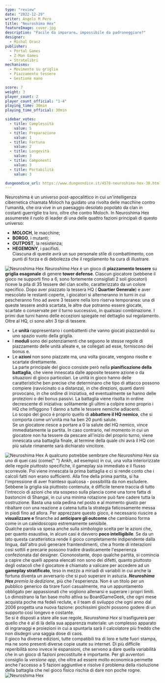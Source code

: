 ```yaml
---
type: "review"
date: "2022-12-29"
writer: Angelo M Pero
title: "Neuroshima Hex"
featureImage: cover.jpg
description: "Facile da imparare… impossibile da padroneggiare?"
designer:
  - Michal Oracz
publisher:
  - Portal Games
  - Z-Man Games
  - Stratelibri
mechanisms:
  - Movimento su griglia
  - Piazzamento tessere
  - Gestione mano

score: 7
weight: 3
player_count: 2
player_count_official: "1-4"
playing_time: 30min
playing_time_official: 30min

sidebar_votes:
  - title: Complessità
    value: 5
  - title: Preparazione
    value: 1
  - title: Fortuna
    value: 2
  - title: Longevità
    value: 3
  - title: Componenti
    value: 3
  - title: Portabilità
    value: 3

dungeondice_url: https://www.dungeondice.it/4578-neuroshima-hex-30.html
---
```


<Setting>
  Neuroshima è un universo post-apocalittico in cui un'intelligenza cibernetica chiamata Moloch ha guidato una rivolta
  delle macchine contro l'umanità, che ora vive in un paesaggio desolato popolato da clan in costanti guerriglie tra
  loro, oltre che contro Moloch. In Neuroshima Hex assumerete il ruolo di leader di una delle quattro fazioni principali
  di questo universo:
  <br />
  <ul>
    <li>
      <strong>MOLOCH</strong>, le macchine;
    </li>
    <li>
      <strong>BORGO</strong>, i mutanti;&nbsp;
    </li>
    <li>
      <strong>OUTPOST</strong>, la resistenza;&nbsp;
    </li>
    <li>
      <strong>HEGEMONY</strong>, i pacifisti.
      <br />
      Ciascuna di queste avrà un suo personale stile di combattimento, con punti di forza e di debolezza che il
      regolamento ha cura di illustrare.
    </li>
  </ul>
</Setting>

<img src="./game1.jpg" alt="Neuroshima Hex" />

<Rules>
  <em>Neuroshima Hex</em> è un gioco di <strong>piazzamento tessere</strong> su
  <strong> griglia esagonale</strong> di genere <strong>tower defense</strong>. Ciascun giocatore (sebbene il gioco ne supporti
  fino a 6, sono fortemente consigliati 2 soli giocatori) riceve la pila di 35 tessere del clan scelto, caratterizzato da
  un colore specifico. Dopo aver piazzato la tessera HQ (<strong> Quartier Generale</strong>) e aver mescolato le restanti
  coperte, i giocatori si alterneranno in turni in cui pescheranno fino ad avere 3 tessere nella loro riserva temporanea:
  una di queste tessere andrà scartata, le altre due potranno essere giocate, scartate o conservate per il turno successivo,
  in qualsiasi combinazione. I primi due turni hanno delle eccezioni spiegate nel dettaglio sul regolamento.
  <br />
  Oltre al HQ, ci sono altri 3 tipi di tessere.
  <br />
  <ul>
    <li>
      Le <strong>unità </strong>rappresentano i combattenti che vanno giocati piazzandoli su uno spazio vuoto della
      griglia.
    </li>
    <li>
      I <strong>moduli </strong>sono dei potenziamenti che seguono le stesse regole di piazzamento delle unità alleate
      e, se collegati ad esse, forniscono dei bonus e.
    </li>
    <li>
      Le <strong>azioni </strong>non sono piazzate ma, una volta giocate, vengono risolte e scartate direttamente.
      <br />
      La parte principale del gioco consiste però nella
      <strong> pianificazione della battaglia</strong>, che viene innescata dalle apposite tessere azione o da situazioni
      di gioco particolari. Le unità in gioco hanno delle caratteristiche ben precise che determinano che tipo di attacco
      possono compiere (ravvicinato o a distanza), in che direzioni, quanti danni provocano, in che ordine di iniziativa,
      ed eventualmente se hanno delle protezioni o dei bonus passivi. La battaglia viene risolta in ordine decrescente di
      iniziativa: solitamente gli ultimi a colpire sono proprio i HQ che infliggono 1 danno a tutte le tessere nemiche adiacenti.
      <br />
      Lo scopo del gioco è proprio quello di
      <strong> abbattere il HQ nemico</strong>, che si comporta come un'unità ma ha ben 20 punti salute.
      <br />
      Se un giocatore riesce a portare a 0 la salute del HQ nemico, vince immediatamente la partita. In caso contrario,
      nel momento in cui un giocatore non ha tessere da pescare all'inizio del proprio turno, viene innescata una
      battaglia finale, al termine della quale chi avrà il HQ con più salute rimanente sarà dichiarato vincitore.
    </li>
  </ul>
</Rules>

<img src="./game2.jpg" alt="Neuroshima Hex" />

<Feedback>
  A qualcuno potrebbe sembrare che <em>Neuroshima Hex</em> sia uno di quei casi (come{" "}
  <Link to="/reviews/ankh/">Ankh</Link>, ad esempio) in cui, una volta interiorizzate delle regole piuttosto specifiche,
  il gameplay sia immediato e il flusso scorrevole. Poi viene innescata la prima battaglia e ci si rende conto che i
  calcoli fatti non erano sufficienti. Alla fine della prima partita, si ha l'impressione di aver frainteso qualcosa -
  possibilità da non escludere.
  <br />
  Sebbene la griglia sia piuttosto contenuta, è difficile tenere traccia di tutto l'intreccio di azioni che sta sospeso
  sulla plancia come una torre fatta di bastoncini di Shangai, in cui una minima rotazione può fare cadere tutta la
  costruzione. Basta una sola pedina nel posto e al momento giusto per ribaltare con una reazione a catena tutta la
  strategia faticosamente messa in piedi fino ad allora. Per apprezzare questo gioco, è necessario riuscire a
  <strong> visualizzare e</strong> finanche ad
  <strong> anticipare gli outcome</strong> che cambiano forma come in un caleidoscopio estremamente sensibile.
  <br />
  Qualche parola va spesa anche sulla <em>simbologia </em>scelta per le azioni che, per quanto esaustiva, in alcuni casi
  è davvero
  <strong> poco intelligibile</strong>. Se da un lato questa caratteristica rende il gioco completamente indipendente
  dalla lingua, dall'altro può generare fraintendimenti, che a fronte di interazioni così sottili e precarie possono
  tradire drasticamente l'esperienza confezionata dal designer. Ciononostante, dopo qualche partita, si comincia a
  capire che quelli appena elencati non sono dei difetti, quanto piuttosto degli ostacoli che il giocatore è chiamato a
  valicare per accedere ad un <strong> gameplay stratificato</strong>, teso in mezzo a miriadi di variabili in cui anche
  la fortuna diventa un avversario che si può superare in astuzia.
  <strong>
    <em> Neuroshima Hex</em>
  </strong>
  <em> premia la dedizione</em>, più che l'esperienza. Non è un titolo per un pubblico generico da tirare fuori
  casualmente, ma un appuntamento obbligato per appassionati che vogliono allenarsi e superare i propri limiti. Lo
  dimostrano la fan base molto attiva su BoardGameGeek, che ogni mese acquista poche ma fedeli reclute, e il team di
  sviluppo che ogni anno dal 2006 progetta una nuova fazione: pochissimi giochi possono godere di un supporto così
  longevo e costante. <br />
  Se si è disposti a stare alle sue regole, <em>Neuroshima Hex</em> si trasfigurerà per quello che è al di là della sua apparenza
  materiale: un complesso apparato di ingranaggi e proiezioni in cui a spuntarla sarà il calcolatore più freddo che non disdegni
  una saggia dose di caos.
  <br />
  Il gioco ha diverse edizioni, tutte compatibili tra di loro e tutte fuori stampa, ma ne sono presenti diverse copie usate
  su internet. Di più difficile reperibilità sono invece le espansioni, che servono a dare quella variabilità che in un gioco
  di fazioni precostituite è importante. Per gli avventori consiglio la <em>versione app</em>, che oltre ad essere molto
  economica permette anche l'accesso a 5 fazioni aggiuntive e risolve il problema della risoluzione della battaglia che nel
  gioco fisico rischia di dare non poche rogne.
  <br />
</Feedback>

<img src="./game3.jpg" alt="Neuroshima Hex" />
